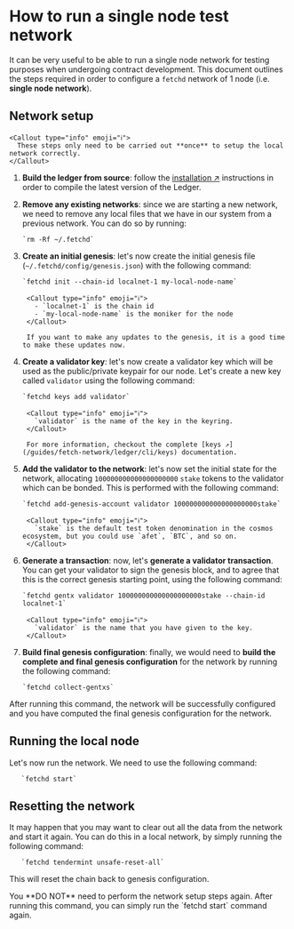 
# How to run a single node test network

It can be very useful to be able to run a single node network for testing purposes when undergoing contract development. This document outlines the steps required in order to configure a `fetchd` network of 1 node (i.e. **single node network**).

## Network setup

    <Callout type="info" emoji="ℹ️">
      These steps only need to be carried out **once** to setup the local network correctly.
    </Callout>

1. **Build the ledger from source**: follow the [installation ↗️](/guides/fetch-network/ledger/installation) instructions in order to compile the latest version of the Ledger.

2. **Remove any existing networks**: since we are starting a new network, we need to remove any local files that we have in our system from a previous network. You can do so by running:

       `rm -Rf ~/.fetchd`

3. **Create an initial genesis**: let's now create the initial genesis file (`~/.fetchd/config/genesis.json`) with the following command:

       `fetchd init --chain-id localnet-1 my-local-node-name`

        <Callout type="info" emoji="ℹ️">
          - `localnet-1` is the chain id
          - `my-local-node-name` is the moniker for the node
        </Callout>

        If you want to make any updates to the genesis, it is a good time to make these updates now.

4. **Create a validator key**: let's now create a validator key which will be used as the public/private keypair for our node. Let's create a new key called `validator` using the following command:

       `fetchd keys add validator`

        <Callout type="info" emoji="ℹ️">
          `validator` is the name of the key in the keyring.
        </Callout>

        For more information, checkout the complete [keys ↗️](/guides/fetch-network/ledger/cli/keys) documentation.

5. **Add the validator to the network**: let's now set the initial state for the network, allocating `100000000000000000000` `stake` tokens to the validator which can be bonded. This is performed with the following command:

       `fetchd add-genesis-account validator 100000000000000000000stake`

        <Callout type="info" emoji="ℹ️">
          `stake` is the default test token denomination in the cosmos ecosystem, but you could use `afet`, `BTC`, and so on.
        </Callout>

6. **Generate a transaction**: now, let's **generate a validator transaction**. You can get your validator to sign the genesis block, and to agree that this is the correct genesis starting point, using the following command:

       `fetchd gentx validator 100000000000000000000stake --chain-id localnet-1`

        <Callout type="info" emoji="ℹ️">
          `validator` is the name that you have given to the key.
        </Callout>

7. **Build final genesis configuration**: finally, we would need to **build the complete and final genesis configuration** for the network by running the following command:

       `fetchd collect-gentxs`

After running this command, the network will be successfully configured and you have computed the final genesis configuration for the network.

## Running the local node

Let's now run the network. We need to use the following command:

       `fetchd start`

## Resetting the network

It may happen that you may want to clear out all the data from the network and start it again. You can do this in a local network, by simply running the following command:

       `fetchd tendermint unsafe-reset-all`

This will reset the chain back to genesis configuration.

<Callout type="warning" emoji="⚠️">
  You **DO NOT** need to perform the network setup steps again. After running this command, you can simply run the `fetchd start` command again.
</Callout>
